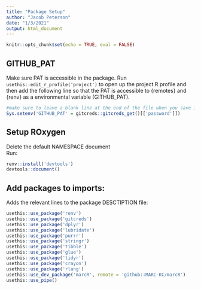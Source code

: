 ```yaml
---
title: "Package Setup"
author: "Jacob Peterson"
date: "1/3/2021"
output: html_document
---
```


```r
knitr::opts_chunk$set(echo = TRUE, eval = FALSE)
```


## GITHUB_PAT
Make sure PAT is accessible in the package. Run `usethis::edit_r_profile('project')` to open up the project R profile and then add the following line so that the PAT is accessible to {remotes} and {renv} as a environmental variable (GITHUB_PAT). 
```r
#make sure to leave a blank line at the end of the file when you save it
Sys.setenv('GITHUB_PAT' = gitcreds::gitcreds_get()[['password']])

```


## Setup ROxygen
Delete the default NAMESPACE document  
Run:
```r
renv::install('devtools')
devtools::document()
```



## Add packages to imports:
Adds the relevant lines to the package DESCTIPTION file:
```r
usethis::use_package('renv')
usethis::use_package('gitcreds')
usethis::use_package('dplyr')
usethis::use_package('lubridate')
usethis::use_package('purrr')
usethis::use_package('stringr')
usethis::use_package('tibble')
usethis::use_package('glue')
usethis::use_package('tidyr')
usethis::use_package('crayon')
usethis::use_package('rlang')
usethis::use_dev_package('marcR', remote = 'github::MARC-KC/marcR')
usethis::use_pipe()
```






